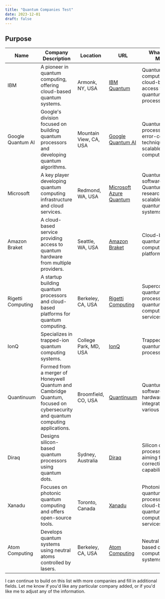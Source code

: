 ```yaml
---
title: "Quantum Companies Test"
date: 2023-12-01
draft: false
---
```


## Purpose




| Name              | Company Description                                             | Location               | URL                                | What They Make                                                                 |
|-------------------|-----------------------------------------------------------------|------------------------|------------------------------------|-------------------------------------------------------------------------------|
| IBM               | A pioneer in quantum computing, offering cloud-based quantum systems. | Armonk, NY, USA         | [IBM Quantum](https://www.ibm.com/quantum-computing/) | Quantum computers and cloud-based access to quantum processors.               |
| Google Quantum AI  | Google's division focused on building quantum processors and developing quantum algorithms. | Mountain View, CA, USA  | [Google Quantum AI](https://quantumai.google/) | Quantum processors and error-correction techniques for scalable computing.    |
| Microsoft         | A key player developing quantum computing infrastructure and cloud services. | Redmond, WA, USA        | [Microsoft Azure Quantum](https://azure.microsoft.com/en-us/services/quantum/) | Quantum software (Azure Quantum) and research into scalable quantum systems.  |
| Amazon Braket     | A cloud-based service providing access to quantum hardware from multiple providers. | Seattle, WA, USA        | [Amazon Braket](https://aws.amazon.com/braket/) | Cloud-based quantum computing platform.                                       |
| Rigetti Computing  | A startup building quantum processors and cloud-based platforms for quantum computing. | Berkeley, CA, USA       | [Rigetti Computing](https://www.rigetti.com/) | Superconducting quantum processors and quantum computing cloud services.      |
| IonQ              | Specializes in trapped-ion quantum computing systems.            | College Park, MD, USA   | [IonQ](https://www.ionq.com/) | Trapped-ion quantum processors.                                               |
| Quantinuum        | Formed from a merger of Honeywell Quantum and Cambridge Quantum, focused on cybersecurity and quantum computing applications. | Broomfield, CO, USA     | [Quantinuum](https://www.quantinuum.com/) | Quantum software and hardware integration for various sectors.                |
| Diraq             | Designs silicon-based quantum processors using quantum dots.    | Sydney, Australia       | [Diraq](https://www.diraq.com/) | Silicon quantum processors aiming for error-correction capabilities.          |
| Xanadu            | Focuses on photonic quantum computing and offers open-source tools. | Toronto, Canada         | [Xanadu](https://www.xanadu.ai/) | Photonic quantum processors and cloud-based quantum computing services.       |
| Atom Computing    | Develops quantum systems using neutral atoms controlled by lasers. | Berkeley, CA, USA       | [Atom Computing](https://www.atom-computing.com/) | Neutral atom-based quantum computing systems.                                 |

I can continue to build on this list with more companies and fill in additional fields. Let me know if you'd like any particular company added, or if you'd like me to adjust any of the information.